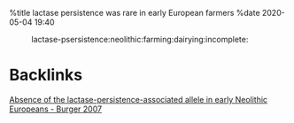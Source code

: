 %title lactase persistence was rare in early European farmers
%date 2020-05-04 19:40

:lactase-psersistence:neolithic:farming:dairying:incomplete:

= Backlinks =

[[46|Absence of the lactase-persistence-associated allele in early Neolithic Europeans - Burger 2007]]
